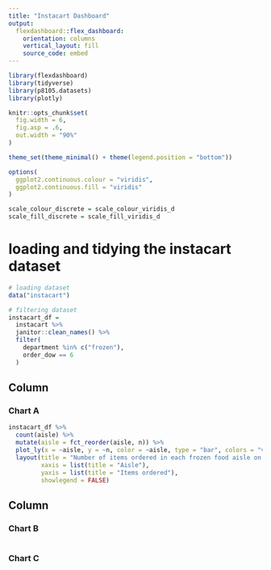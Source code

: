```yaml
---
title: "Instacart Dashboard"
output: 
  flexdashboard::flex_dashboard:
    orientation: columns
    vertical_layout: fill
    source_code: embed
---
```


```r
library(flexdashboard)
library(tidyverse)
library(p8105.datasets)
library(plotly)

knitr::opts_chunk$set(
  fig.width = 6,
  fig.asp = .6,
  out.width = "90%"
)

theme_set(theme_minimal() + theme(legend.position = "bottom"))

options(
  ggplot2.continuous.colour = "viridis",
  ggplot2.continuous.fill = "viridis"
)

scale_colour_discrete = scale_colour_viridis_d
scale_fill_discrete = scale_fill_viridis_d
```

# loading and tidying the instacart dataset

```r
# loading dataset
data("instacart")

# filtering dataset 
instacart_df = 
  instacart %>% 
  janitor::clean_names() %>% 
  filter(
    department %in% c("frozen"),
    order_dow == 6
  )
```

Column {data-width=650}
-----------------------------------------------------------------------

### Chart A

```r
instacart_df %>%
  count(aisle) %>% 
  mutate(aisle = fct_reorder(aisle, n)) %>% 
  plot_ly(x = ~aisle, y = ~n, color = ~aisle, type = "bar", colors = "viridis") %>% 
  layout(title = "Number of items ordered in each frozen food aisle on day 6",
         xaxis = list(title = "Aisle"),
         yaxis = list(title = "Items ordered"),
         showlegend = FALSE)
```

Column {data-width=350}
-----------------------------------------------------------------------

### Chart B

```r
```

### Chart C

```r
```